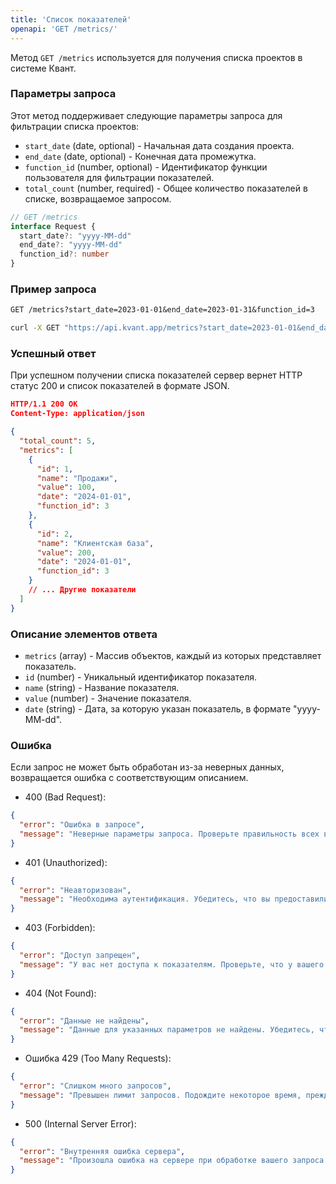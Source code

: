 ```yaml
---
title: 'Список показателей'
openapi: 'GET /metrics/'
---
```

Метод `GET /metrics` используется для получения списка проектов в системе Квант.

### Параметры запроса

Этот метод поддерживает следующие параметры запроса для фильтрации списка проектов:

- `start_date` (date, optional) - Начальная дата создания проекта.
- `end_date` (date, optional) - Конечная дата промежутка.
- `function_id` (number, optional) - Идентификатор функции пользователя для фильтрации показателей.
- `total_count` (number, required) - Общее количество показателей в списке, возвращаемое запросом.


```typescript
// GET /metrics
interface Request { 
  start_date?: "yyyy-MM-dd"
  end_date?: "yyyy-MM-dd"
  function_id?: number
}
```

### Пример запроса

<CodeGroup>

```md Request
GET /metrics?start_date=2023-01-01&end_date=2023-01-31&function_id=3
```

```bash cURL
curl -X GET "https://api.kvant.app/metrics?start_date=2023-01-01&end_date=2023-01-31&function_id=3"
```

</CodeGroup>

### Успешный ответ
При успешном получении списка показателей сервер вернет HTTP статус 200 и список показателей в формате JSON.

```json
HTTP/1.1 200 OK
Content-Type: application/json

{
  "total_count": 5,
  "metrics": [
    {
      "id": 1,
      "name": "Продажи",
      "value": 100,
      "date": "2024-01-01",
      "function_id": 3
    },
    {
      "id": 2,
      "name": "Клиентская база",
      "value": 200,
      "date": "2024-01-01",
      "function_id": 3
    }
    // ... Другие показатели
  ]
}
```
### Описание элементов ответа

- `metrics` (array) - Массив объектов, каждый из которых представляет показатель.
- `id` (number) - Уникальный идентификатор показателя.
- `name` (string) - Название показателя.
- `value` (number) - Значение показателя.
- `date` (string) - Дата, за которую указан показатель, в формате "yyyy-MM-dd".

### Ошибка
Если запрос не может быть обработан из-за неверных данных, возвращается ошибка с соответствующим описанием.

- 400 (Bad Request):
```json
{
  "error": "Ошибка в запросе",
  "message": "Неверные параметры запроса. Проверьте правильность всех введенных данных"
}
```

- 401 (Unauthorized):
```json
{
  "error": "Неавторизован",
  "message": "Необходима аутентификация. Убедитесь, что вы предоставили правильный API-ключ в заголовке запроса."
}
```
- 403 (Forbidden):
```json
{
  "error": "Доступ запрещен",
  "message": "У вас нет доступа к показателям. Проверьте, что у вашего аккаунта есть соответствующие права доступа."
}
```
- 404 (Not Found):
```json
{
  "error": "Данные не найдены",
  "message": "Данные для указанных параметров не найдены. Убедитесь, что вы ввели корректные даты или идентификатор функции."
}
```
- Ошибка 429 (Too Many Requests):
```json
{
  "error": "Слишком много запросов",
  "message": "Превышен лимит запросов. Подождите некоторое время, прежде чем отправлять новый запрос."
}
```
- 500 (Internal Server Error):
```json
{
  "error": "Внутренняя ошибка сервера",
  "message": "Произошла ошибка на сервере при обработке вашего запроса. Пожалуйста, попробуйте еще раз позже или обратитесь в службу поддержки."
}
```